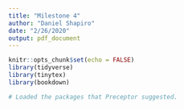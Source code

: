```yaml
---
title: "Milestone 4"
author: "Daniel Shapiro"
date: "2/26/2020"
output: pdf_document
---
```


```r
knitr::opts_chunk$set(echo = FALSE)
library(tidyverse)
library(tinytex)
library(bookdown)

# Loaded the packages that Preceptor suggested.
```

```r

```

